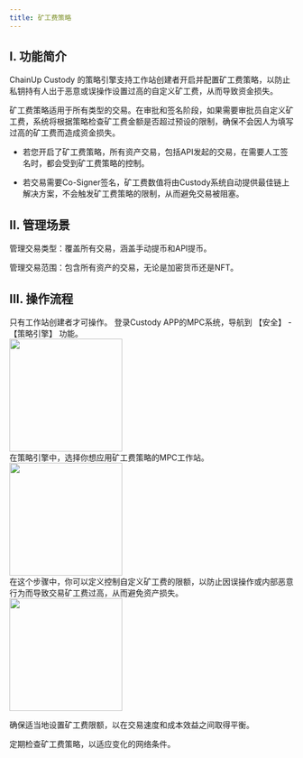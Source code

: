 ```yaml
---
title: 矿工费策略
---
```


## I. 功能简介

ChainUp Custody 的策略引擎支持工作站创建者开启并配置矿工费策略，以防止私钥持有人出于恶意或误操作设置过高的自定义矿工费，从而导致资金损失。

矿工费策略适用于所有类型的交易。在审批和签名阶段，如果需要审批员自定义矿工费，系统将根据策略检查矿工费金额是否超过预设的限制，确保不会因人为填写过高的矿工费而造成资金损失。


<Note>

* 若您开启了矿工费策略，所有资产交易，包括API发起的交易，在需要人工签名时，都会受到矿工费策略的控制。

* 若交易需要Co-Signer签名，矿工费数值将由Custody系统自动提供最佳链上解决方案，不会触发矿工费策略的限制，从而避免交易被阻塞。

</Note>

## II. 管理场景
管理交易类型：覆盖所有交易，涵盖手动提币和API提币。

管理交易范围：包含所有资产的交易，无论是加密货币还是NFT。

## III. 操作流程
<Tip>
只有工作站创建者才可操作。
</Tip>

<Steps>
<Step title="登录并打开矿工费策略">
    登录Custody APP的MPC系统，导航到 【安全】 - 【策略引擎】 功能。

<div className="w-full flex items-center justify-center">
  <img src="/images/user-guide/safecn.png" width="200"/>
</div>

</Step>
<Step title="选择适用策略的工作站">
   在策略引擎中，选择你想应用矿工费策略的MPC工作站。

<div className="w-full flex items-center justify-center">
<img src="/images/user-guide/workspacelist.jpeg" width="200"/>
</div>

</Step>
<Step title="添加和配置矿工费策略">
在这个步骤中，你可以定义控制自定义矿工费的限额，以防止因误操作或内部恶意行为而导致交易矿工费过高，从而避免资产损失。

<div className="w-full flex items-center justify-center">
        <img src="/images/user-guide/minerfeesetting.jpeg" width="200"/>
</div>
<Warning>

确保适当地设置矿工费限额，以在交易速度和成本效益之间取得平衡。

定期检查矿工费策略，以适应变化的网络条件。
</Warning>

</Step>

</Steps>